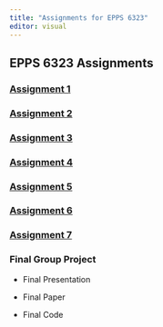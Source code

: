 ---
title: "Assignments for EPPS 6323"
editor: visual
---

## EPPS 6323 Assignments

### [Assignment 1](https://r-larsen.github.io/Assignment1.html)

### [Assignment 2](https://r-larsen.github.io/Assignment2.html)

### [Assignment 3](https://r-larsen.github.io/Assignment3.html)

### [Assignment 4](https://r-larsen.github.io/Assignment4.html)

### [Assignment 5](https://r-larsen.github.io/Assignment5.html)

### [Assignment 6](https://r-larsen.github.io/Assignment6.html)

### [Assignment 7](https://r-larsen.github.io/Assignment7.html)

### Final Group Project

-   Final Presentation

-   Final Paper

-   Final Code
